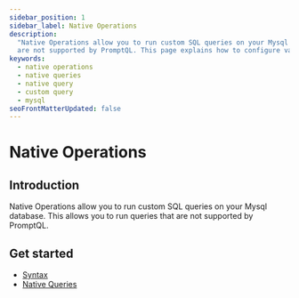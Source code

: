 ```yaml
---
sidebar_position: 1
sidebar_label: Native Operations
description:
  "Native Operations allow you to run custom SQL queries on your Mysql database. This allows you to run queries that
  are not supported by PromptQL. This page explains how to configure various types of native queries in PromptQL."
keywords:
  - native operations
  - native queries
  - native query
  - custom query
  - mysql
seoFrontMatterUpdated: false
---
```


# Native Operations

## Introduction

Native Operations allow you to run custom SQL queries on your Mysql database. This allows you to run queries that are not supported by PromptQL.

## Get started

- [Syntax](/reference/connectors/mysql/native-operations/syntax.mdx)
- [Native Queries](/reference/connectors/mysql/native-operations/native-queries.mdx)
